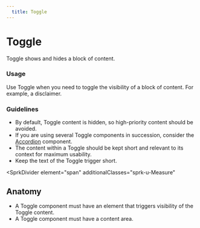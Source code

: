 ```yaml
---
  title: Toggle
---
```


# Toggle

Toggle shows and hides a block of content.

<ComponentPreview
  componentName="toggle--default-story"
  hasReact
  hasAngular
  hasHTML
  titleAttr="Toggle Example"
/>

### Usage

Use Toggle when you need to toggle the
visibility of a block of content. For
example, a disclaimer.

### Guidelines

- By default, Toggle content is hidden,
so high-priority content should be avoided.
- If you are using several Toggle components
in succession, consider the
[Accordion](/using-spark/components/accordion) component.
- The content within a Toggle should be kept
short and relevant to its context for maximum usability.
- Keep the text of the Toggle trigger short.

<SprkDivider
 element="span"
 additionalClasses="sprk-u-Measure"
></SprkDivider>

## Anatomy

- A Toggle component must have an element that
triggers visibility of the Toggle content.
- A Toggle component must have a content area.
